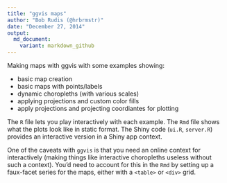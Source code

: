 ```yaml
---
title: "ggvis maps"
author: "Bob Rudis (@hrbrmstr)"
date: "December 27, 2014"
output:
  md_document:
    variant: markdown_github
---
```


Making maps with ggvis with some examples showing:

- basic map creation
- basic maps with points/labels
- dynamic choropleths (with various scales)
- applying projections and custom color fills
- apply projections and projecting coordiantes for plotting

The `R` file lets you play interactively with each example. The `Rmd` file shows what the plots look like in static format. The Shiny code (`ui.R`, `server.R`) provides an interactive version in a Shiny app context.

One of the caveats with `ggvis` is that you need an online context for interactively (making things like interactive choropleths useless without such a context). You'd need to account for this in the `Rmd` by setting up a faux-facet series for the maps, either with a `<table>` or `<div>` grid.